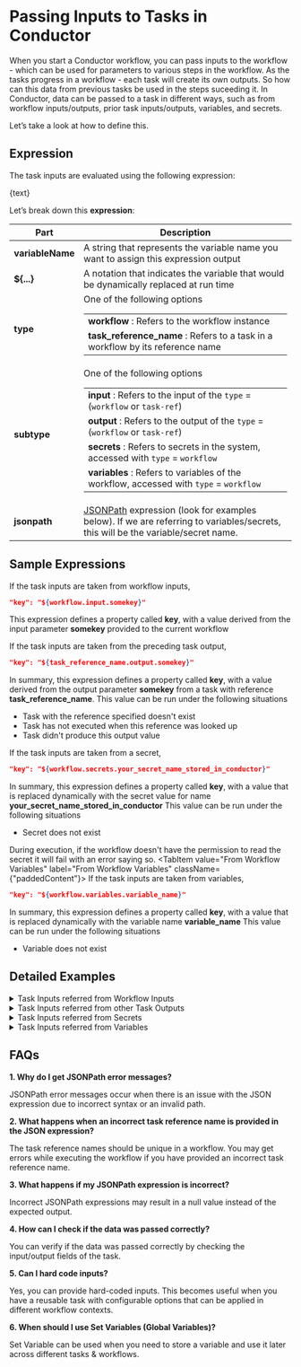 

# Passing Inputs to Tasks in Conductor

When you start a Conductor workflow, you can pass inputs to the workflow - which can be used for parameters to various steps in the workflow.
As the tasks progress in a workflow - each task will create its own outputs.
So how can this data from previous tasks be used in the steps suceeding it.
In Conductor, data can be passed to a task in different ways, such as from workflow inputs/outputs, prior task inputs/outputs, variables, and secrets.

Let’s take a look at how to define this.

## Expression

The task inputs are evaluated using the following expression:


<div className="passingDataReference">
    {text}
</div>


Let’s break down this __expression__:

| Part | Description |
| -- | -- |
|**variableName**|A string that represents the variable name you want to assign this expression output|
|**${...}**|A notation that indicates the variable that would be dynamically replaced at run time|
|**type**|One of the following options<table><tr><td>__workflow__ : Refers to the workflow instance</td></tr><tr><td>__task_reference_name__ : Refers to a task in a workflow by its reference name</td></tr></table>|
|**subtype**|One of the following options<table><tr><td>__input__ : Refers to the input of the `type` = (`workflow` or `task-ref`)</td></tr><tr><td>__output__ : Refers to the output of the `type` = (`workflow` or `task-ref`)</td></tr><tr><td>__secrets__ : Refers to secrets in the system, accessed with `type` = `workflow`</td></tr><tr><td>__variables__ : Refers to variables of the workflow, accessed with `type` = `workflow`</td></tr></table>|
|**jsonpath**|[JSONPath](https://goessner.net/articles/JsonPath/) expression (look for examples below). If we are referring to variables/secrets, this will be the variable/secret name.|

## Sample Expressions

<Tabs>
<TabItem value="From Workflow Inputs" label="From Workflow Inputs" className={"paddedContent"}>

If the task inputs are taken from workflow inputs,

```json
"key": "${workflow.input.somekey}"
```

This expression defines a property called **key**, with a value derived from the input parameter __somekey__ provided to the current workflow

</TabItem>
<TabItem value="From Task Outputs" label="From Task Outputs"  className={"paddedContent"}>
If the task inputs are taken from the preceding task output,

```json
"key": "${task_reference_name.output.somekey}"
```

In summary, this expression defines a property called **key**, with a value derived from the output parameter __somekey__ from a task with reference __task_reference_name__.
This value can be run under the following situations
* Task with the reference specified doesn't exist
* Task has not executed when this reference was looked up
* Task didn't produce this output value

</TabItem>
<TabItem value="From Secrets" label="From Secrets"  className={"paddedContent"}>
If the task inputs are taken from a secret,

```json
"key": "${workflow.secrets.your_secret_name_stored_in_conductor}"
```

In summary, this expression defines a property called **key**, with a value that is replaced dynamically with the secret value for name __your_secret_name_stored_in_conductor__
This value can be run under the following situations
* Secret does not exist

During execution, if the workflow doesn't have the permission to read the secret it will fail with an error saying so.
</TabItem>
<TabItem value="From Workflow Variables" label="From Workflow Variables"  className={"paddedContent"}>
If the task inputs are taken from variables,

```json
"key": "${workflow.variables.variable_name}"
```

In summary, this expression defines a property called **key**, with a value that is replaced dynamically with the variable name __variable_name__
This value can be run under the following situations
* Variable does not exist

</TabItem>
</Tabs>

## Detailed Examples

<details><summary>Task Inputs referred from Workflow Inputs​​</summary>
When we start a workflow, we can provide inputs to the workflow in a JSON format like this:

```json

    {
        "workflowInputNumberExample": 1,
        "workflowInputTextExample": "SAMPLE",
        "workflowInputJsonExample": {
            "nestedKey": "nestedValue"
        }
    }
```

We can refer to these values as inputs to the task using the following expression:

```json
    {
        "taskInput1Key": "${workflow.input.worfklowInputNumberExample}",
        "taskInput2Key": "${workflow.input.workflowInputJsonExample.nestedKey}"
    }
```

On evaluating the first expression,

```json
    "taskInput1Key": "${workflow.input.workflowInputNumberExample}"
```

* `"${workflow.input.workflowInputNumberExample}"`- Refers to the workflow input parameter **workflowInputNumberExample**.

In the workflow input, the value of **workflowInputNumberExample** is 1, so the value of **taskInput1Key** in this example is also 1.

Similarly, evaluating this expression **"taskInput2Key": "${workflow.input.workflowInputJsonExample.nestedKey}"** would result in **"taskInput2Key": "nestedValue"**.
So, the input to the task referred from the workflow input looks like this:
```json
    {
        "taskInput1Key": 1,
        "taskInput2Key": "nestedValue"
    }
```
</details>

<details><summary>Task Inputs referred from other Task Outputs​​​</summary>

Let’s assume that a task with the task reference name **previousTaskReference** produced the following output:

```json
    {
        "taskOutputKey1": "outputValue",
        "taskOutputKey2": {
            "nestedKey1": "outputValue-1"
        }
    }
```

We can refer to these values as inputs to our new task using the following expression:

```json
    {
        "taskInput1Key": "${previousTaskReference.output.taskOutputKey1}",
        "taskInput2Key": "${previousTaskReference.output.taskOutputKey2.nestedKey1}"
    }
```
The above expression can be evaluated using the same mechanism explained above, and finally, the task will receive the following inputs from the previous task output:

```json
    {
        "taskInput1Key": "outputValue",
        "taskInput2Key": "outputValue-1"
    }
```

:::tip
The expression format is based on [JSON Path](https://goessner.net/articles/JsonPath/) and you can construct complex input params based on the syntax.
:::

</details>

<details><summary>Task Inputs referred from Secrets​​</summary>

Let’s assume that a secret named “api_key” is stored on your Conductor console, and you need to refer to this secret. The sample expression can look like this:

```json
"taskInputKey": "${workflow.secrets.api_key}"
```

If the `api_key` has value `Xxhhjiu0nbfdinvdHyj`. Then the task input becomes:

```json
"taskInputKey": "Xxhhjiu0nbfdinvdHyj"
```
:::tip
Referring to task inputs using the secret functionality ensures that your secrets are not exposed in the workflow definitions; instead, it takes the value dynamically while executing the workflow.
:::
</details>

<details><summary>Task Inputs referred from Variables​</summary>

If the variable name is stored via the Set Variable task, the JSON looks like this:

```json
     "name": "set_variable_task_anmz4_ref",
     "taskReferenceName": "set_variable_task_anmz4_ref",
     "inputParameters": {
       "name": "Orkes"
     },
     "type": "SET_VARIABLE",
```

So, here the variable `name` is set to `Orkes`.  We can refer to this variable in the same workflow as follows:

```json
    "variable_name": "${workflow.variables.name}"
```

This results in **"variable_name": "Orkes"**.
</details>

## FAQs

**1. Why do I get JSONPath error messages?**

JSONPath error messages occur when there is an issue with the JSON expression due to incorrect syntax or an invalid path.

**2. What happens when an incorrect task reference name is provided in the JSON expression?**

The task reference names should be unique in a workflow. You may get errors while executing the workflow if you have provided an incorrect task reference name.

**3. What happens if my JSONPath expression is incorrect?**

Incorrect JSONPath expressions may result in a null value instead of the expected output.

**4. How can I check if the data was passed correctly?**

You can verify if the data was passed correctly by checking the input/output fields of the task.

**5. Can I hard code inputs?**

Yes, you can provide hard-coded inputs. This becomes useful when you have a reusable task with configurable options that can be applied in different workflow contexts.

**6. When should I use Set Variables (Global Variables)?**

Set Variable can be used when you need to store a variable and use it later across different tasks & workflows. 
